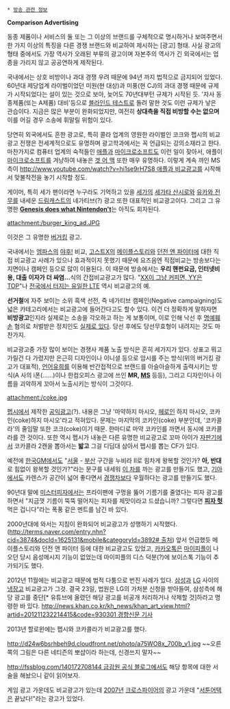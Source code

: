  * [[방송 관련 정보]]

'''Comparison Advertising'''

동종 제품이나 서비스의 둘 또는 그 이상의 브랜드를 구체적으로 명시하거나 보여주면서 한 가지 이상의 특징을 다른 경쟁 브랜드와 비교하여 제시하는 [광고] 형태. 사실 광고의 형태 중에서도 가장 역사가 오래된 부류의 광고이며 자본주의 역사가 긴 외국에서는 업종을 가리지 않고 공공연하게 제작된다.

국내에서는 상호 비방이나 과대 경쟁 우려 때문에 94년 까지 법적으로 금지되어 있었다. 60년대 제당업계 라이벌이었던 미원(현 대상)과 미풍(현 CJ)의 과대 경쟁 때문에 규제가 시작되었다는 설이 있는 것으로 보아, 늦어도 70년대부턴 규제가 시작된 듯. '자사 동종제품(또는 A제품) 대비'등으로 [[블라인드 테스트]]로 돌려 말한 것도 이런 규제가 낳은 관습이다. 지금은 많은 부분이 완화되었지만, 여전히 '''상대측을 직접 비방할 수는 없으며''' 이를 어길 경우 소송에 휘말릴 위험이 있다.

당연히 외국에서도 흔한 광고로, 특히 콜라 업계의 영원한 라이벌인 코크와 펩시의 비교광고 전쟁은 전세계적으로도 유명하며 광고학과에서는 꼭 언급되는 강의소재라고 한다. 마찬가지로 컴퓨터 업계의 숙적들인 [[애플(기업)|애플]]과 [[마이크로소프트]]도 이런 일이 잦아서, 애플이 [[마이크로소프트]]를 겨냥하여 내놓은 [[겟 어 맥]] 또한 매우 유명하다. 이렇게 계속 까인 MS측이 [[http://www.youtube.com/watch?v=hi1se9rH7S8 애플과 비교광고]]를 시작해서 맞불작전을 놓기 시작할 정도.

게이머, 특히 세가 팬이라면 누구라도 기억하고 있을 [[세가]]의 [[세가타 산시로]]와 [[유카와 전무]]를 내세운 [[드림캐스트]]의 네가티브(?) 광고 또한 대표적인 비교광고이다. 그리고 그 유명한 '''[[메가드라이브|Genesis does what Nintendon't]]'''는 아직도 회자된다.

attachment:/burger_king_ad.JPG

이것은 그 유명한 [[버거킹]] 광고.

국내에서는 [[엠파스]]의 [[야후!]] 비교, [[고스트X]]의 [[메이플스토리]]와 [[던전 앤 파이터]]에 대한 직접 비교광고 사례가 있으나 효과적이지 못했기 때문에 요즈음엔 직접비교는 방송보다는 지면이나 캠페인 등으로 많이 이용된다. 이 때문에 방송에서는 '''우리 핸펀요금, 인터넷비용, 대출 이자가 더 싸염…'''식의 간접비교광고가 많다. "[[맥심 T.O.P|XX이 그냥 커피면, YY은 TOP]]"나 [[LG유플러스|전국에서 터지는 유일한 LTE]] 역시 비교광고의 예.

'''선거철'''에 자주 보이는 소위 흑색 선전, 즉 네가티브 캠페인(Negative campaigning)도 넓은 카테고리에서는 비교광고에 들어간다고도 할수 있다. 이건 더 정확하게 말하자면 '''비방광고'''인지라 실제로는 소송을 각오하고 하는 게 보통이며, 이로 인해 낙선 후 [[명예훼손]] 혐의로 처벌받은 정치인도 [[허경영|실제로 있다]]. 당선 후에도 당선무효형이 내려지는 것도 마찬가지.

비교광고중 가장 많이 보이는 경쟁사 제품 노출 방식은 흔히 세가지가 있다. 상표고 뭐고 가릴건 다 가렸지만 은근히 디자인이나 이니셜 등으로 암시를 주는 방식(위의 버거킹 광고가 대표적), [[언어유희]]를 이용해 반간접적으로 브랜드를 아슬아슬하게 출력시키는 방식(A 사의 i폰(……)이나 한컴오피스 광고에 쓰인 '''MR, [[마이크로소프트|MS]]''' 등등), 그리고 디자인이나 이름을 괴악하게 꼬아서 노출시키는 방식이 그것이다.

attachment:/coke.jpg

[[펩시]]에서 제작한 [[공익광고]](?). 내용은 그냥 '마약하지 마시오, [[헤로인]] 하지 마시오, 코카인(coke)하지 마시오'라고 적혀있다. 문제는 마지막의 코카인(coke) 부분인데, '코카콜라'의 줄임말 또한 코크(coke)이기 때문. 한마디로 마약 코카인를 까면서 동시에 코카콜라를 깐 것이다. 또한 역시 펩시가 내놓은 다른 유명한 비교광고로 꼬마 아이가 [[자판기]]에서 코카콜라 2캔을 뽑아서는 '''밟고''' 그걸 디딤대 삼아서 펩시를 뽑는 CF가 있다.

예전에 [[한국GM]]에서도 "[[서울특별시|서울]] - [[부산광역시|부산]] 구간을 누비라 II로 힘차게 왕복할 것인가? '''아, 반대'''로 힘없이 왕복할 것인가?"라는 문구를 내세워 [[현대 아반떼|이 차]]를 까는 광고를 만들기도 했고, [[기아자동차|기아]]에서도 카렌스가 공간이 넓어 좋다면서 [[GM대우 레조|경쟁차]]보다 우월하다는 광고를 만들기도 했다.

90년대 말에 [[미스터피자]]에서는 프라이팬에 구멍을 뚫어 기름기를 줄였다는 피자 광고를 하면서 "지금껏 기름이 뚝뚝 떨어지는 피자를 제맛이라고 드셨습니까? 그렇다면 '''[[피자헛|피자 헛]]'''먹은 겁니다"라는 폭풍 같은 멘트를 남긴 바 있다.

2000년대에 와서는 지침이 완화되어 비교광고가 성행하기 시작했다. ([[http://terms.naver.com/entry.nhn?cid=3874&docId=1625131&mobile&categoryId=3892# 출처]]) 앞서 언급했듯 메이플스토리와 던전 앤 파이터 등에 대한 비교광고도 있었고, [[카카오톡]]은 [[마이피플]]이 나오던 당시 음성메시지 기능이 없었는데 마이피플의 디스 덕분(?)에 보이스톡 기능이 추가되기도 했다.

2012년 11월에는 비교광고 때문에 법적 다툼으로 번진 사례가 있다. [[삼성]]과 [[LG]] 사이의 [[냉장고]] 비교광고가 그것. 결국 23일, 법원은 LG의 가처분 신청을 받아들여, 삼성측에 해당 광고를 중단[* 유튜브에 올렸던 해당 광고를 비공개 처리하거나 삭제할 것]하라고 명령한 바 있다. [[http://news.khan.co.kr/kh_news/khan_art_view.html?artid=201211232214415&code=930301 경향신문 기사]]

2013년 할로윈에는 펩시와 코카콜라가 비교광고를 했다.

http://d24w6bsrhbeh9d.cloudfront.net/photo/a75WO8x_700b_v1.jpg
~~오른쪽의 그림은 다른 네티즌의 뽀샵이라 하는데, 신경쓰지 말자~~

[[http://fssblog.com/140172708144 금감원 공식 블로그]]에서도 해당 항목에 대한 서술을 해놨으니 같이 읽어보자.

게임 광고 가운데도 비교광고가 있는데 [[2007년]] [[크로스파이어]]의 광고 가운데 "[[서든어택|서툰어택]]은 끝났다!"라는 광고가 있었다.

